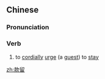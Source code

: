 ==Chinese==
{{zh-forms}}

===Pronunciation===
{{zh-pron
|m=kuǎnliú
|cat=v
}}

===Verb===
{{zh-verb}}

# to [[cordially]] [[urge]] (a [[guest]]) to [[stay]]

[[zh:款留]]